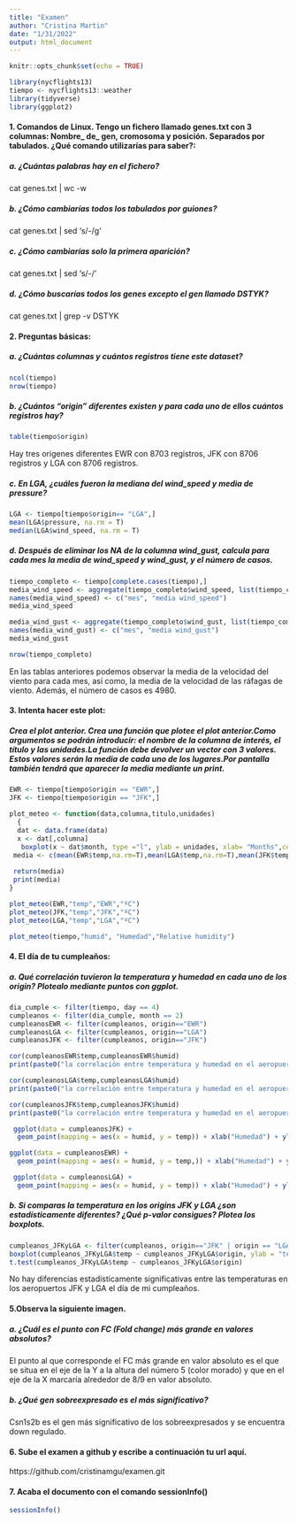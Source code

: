 ```yaml
---
title: "Examen"
author: "Cristina Martin"
date: "1/31/2022"
output: html_document
---
```


```r
knitr::opts_chunk$set(echo = TRUE)
```

```r
library(nycflights13)
tiempo <- nycflights13::weather
library(tidyverse)
library(ggplot2)
```

#### 1. Comandos de Linux. Tengo un fichero llamado genes.txt con 3 columnas: Nombre_ de_ gen, cromosoma y posición. Separados por tabulados. ¿Qué comando utilizarías para saber?:

##### a. ¿Cuántas palabras hay en el fichero?
cat genes.txt | wc -w

##### b. ¿Cómo cambiarías todos los tabulados por guiones?
cat genes.txt | sed 's/\t/-/g'

##### c. ¿Cómo cambiarías solo la primera aparición?
cat genes.txt | sed 's/\t/-/' 

##### d. ¿Cómo buscarías todos los genes excepto el gen llamado DSTYK?
cat genes.txt | grep -v DSTYK 

#### 2. Preguntas básicas:

##### a. ¿Cuántas columnas y cuántos registros tiene este dataset?

```r
ncol(tiempo)
nrow(tiempo)
```

##### b. ¿Cuántos “origin” diferentes existen y para cada uno de ellos cuántos registros hay?

```r
table(tiempo$origin)
```

Hay tres origenes diferentes EWR con 8703 registros, JFK con 8706 registros y LGA con 8706 registros.

##### c. En LGA, ¿cuáles fueron la mediana del wind_speed y media de pressure?

```r
LGA <- tiempo[tiempo$origin== "LGA",]
mean(LGA$pressure, na.rm = T)
median(LGA$wind_speed, na.rm = T)
```

##### d. Después de eliminar los NA de la columna wind_gust, calcula para cada mes la media de wind_speed y wind_gust, y el número de casos.

```r
tiempo_completo <- tiempo[complete.cases(tiempo),]
media_wind_speed <- aggregate(tiempo_completo$wind_speed, list(tiempo_completo$month), mean)
names(media_wind_speed) <- c("mes", "media wind_speed")
media_wind_speed

media_wind_gust <- aggregate(tiempo_completo$wind_gust, list(tiempo_completo$month), mean)
names(media_wind_gust) <- c("mes", "media wind_gust")
media_wind_gust

nrow(tiempo_completo)
```

En las tablas anteriores podemos observar la media de la velocidad del viento para cada mes, así como, la media de la velocidad de las ráfagas de viento. 
Además, el número de casos es 4980.

#### 3. Intenta hacer este plot:

##### Crea el plot anterior. Crea una función que plotee el plot anterior.Como argumentos se podrán introducir: el nombre de la columna de interés, el título y las unidades.La función debe devolver un vector con 3 valores. Estos valores serán la media de cada uno de los lugares.Por pantalla también tendrá que aparecer la media mediante un print.

```r
EWR <- tiempo[tiempo$origin == "EWR",]
JFK <- tiempo[tiempo$origin == "JFK",]

plot_meteo <- function(data,columna,titulo,unidades)
  {
  dat <- data.frame(data)
  x <- dat[,columna]
   boxplot(x ~ dat$month, type ="l", ylab = unidades, xlab= "Months",col="lightblue", main = titulo)
 media <- c(mean(EWR$temp,na.rm=T),mean(LGA$temp,na.rm=T),mean(JFK$temp,na.rm=T))
    
 return(media)
 print(media)
}

plot_meteo(EWR,"temp","EWR","ºC")
plot_meteo(JFK,"temp","JFK","ºC")
plot_meteo(LGA,"temp","LGA","ºC")

plot_meteo(tiempo,"humid", "Humedad","Relative humidity")

```

#### 4. El día de tu cumpleaños:

##### a. Qué correlación tuvieron la temperatura y humedad en cada uno de los origin? Plotealo mediante puntos con ggplot.

```r
dia_cumple <- filter(tiempo, day == 4)
cumpleanos <- filter(dia_cumple, month == 2)
cumpleanosEWR <- filter(cumpleanos, origin=="EWR")
cumpleanosLGA <- filter(cumpleanos, origin=="LGA")
cumpleanosJFK <- filter(cumpleanos, origin=="JFK")

cor(cumpleanosEWR$temp,cumpleanosEWR$humid)
print(paste0("la correlación entre temperatura y humedad en el aeropuerto EWR el día de mi cumpleaños fue ", cor(cumpleanosEWR$temp,cumpleanosEWR$humid), " lo que indica que las dos variables están asociadas en sentido inverso"))

cor(cumpleanosLGA$temp,cumpleanosLGA$humid)
print(paste0("la correlación entre temperatura y humedad en el aeropuerto LGA el día de mi cumpleaños fue ",cor(cumpleanosLGA$temp,cumpleanosLGA$humid) , " lo que indica que las dos variables están asociadas en sentido inverso"))

cor(cumpleanosJFK$temp,cumpleanosJFK$humid)
print(paste0("la correlación entre temperatura y humedad en el aeropuerto JFK el día de mi cumpleaños fue ",cor(cumpleanosJFK$temp,cumpleanosJFK$humid), " lo que indica que las dos variables están asociadas en sentido inverso"))

 ggplot(data = cumpleanosJFK) + 
  geom_point(mapping = aes(x = humid, y = temp)) + xlab("Humedad") + ylab("Temperatura")

ggplot(data = cumpleanosEWR) + 
  geom_point(mapping = aes(x = humid, y = temp,)) + xlab("Humedad") + ylab("Temperatura")

 ggplot(data = cumpleanosLGA) + 
  geom_point(mapping = aes(x = humid, y = temp)) + xlab("Humedad") + ylab("Temperatura")

```

##### b. Si comparas la temperatura en los origins JFK y LGA ¿son estadísticamente diferentes? ¿Qué p-valor consigues? Plotea los boxplots.

```r
cumpleanos_JFKyLGA <- filter(cumpleanos, origin=="JFK" | origin == "LGA")
boxplot(cumpleanos_JFKyLGA$temp ~ cumpleanos_JFKyLGA$origin, ylab = "temp", xlab = "origen", col = "green")
t.test(cumpleanos_JFKyLGA$temp ~ cumpleanos_JFKyLGA$origin)

```

No hay diferencias estadisticamente significativas entre las temperaturas en los aeropuertos JFK y LGA el día de mi cumpleaños.

#### 5.Observa la siguiente imagen.

##### a. ¿Cuál es el punto con FC (Fold change) más grande en valores absolutos?
El punto al que corresponde el FC más grande en valor absoluto es el que se situa en el eje de la Y a la altura del número 5 (color morado) y que en el eje de la X marcaría alrededor de 8/9 en valor absoluto.

##### b. ¿Qué gen sobreexpresado es el más significativo?
Csn1s2b es el gen más significativo de los sobreexpresados y se encuentra down regulado.

#### 6. Sube el examen a github y escribe a continuación tu url aquí.

https://github.com/cristinamgu/examen.git

#### 7. Acaba el documento con el comando sessionInfo()

```r
sessionInfo()
```

